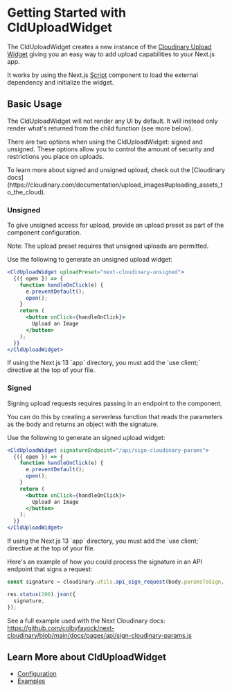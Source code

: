 

<Head>
  <title>CldUploadWidget - Next Cloudinary</title>
  <meta name="og:title" content="Getting Started with CldUploadWidget - Next Cloudinary" />
  <meta name="og:url" content={`https://next-cloudinary.spacejelly.dev/components/clduploadwidget/basic-usage`} />
</Head>

<OgImage
  title="CldUploadWidget"
  twitterTitle="Getting Started with CldUploadWidget"
/>

# Getting Started with CldUploadWidget

The CldUploadWidget creates a new instance of the [Cloudinary Upload Widget](https://cloudinary.com/documentation/upload_widget) giving you an easy way to add upload capabilities to your Next.js app.

It works by using the Next.js [Script](https://nextjs.org/docs/api-reference/next/script) component to load the external dependency and initialize the widget.

## Basic Usage

The CldUploadWidget will not render any UI by default. It will instead only render what's returned from the child function (see more below).

There are two options when using the CldUploadWidget: signed and unsigned. These options allow you to control the amount of security and restrictions you place on uploads.

<Callout emoji={false}>
  To learn more about signed and unsigned upload, check out the [Cloudinary docs](https://cloudinary.com/documentation/upload_images#uploading_assets_to_the_cloud).
</Callout>

### Unsigned

To give unsigned access for upload, provide an upload preset as part of the component configuration.

<Callout emoji={false}>
  Note: The upload preset requires that unsigned uploads are permitted.
</Callout>

Use the following to generate an unsigned upload widget:

```jsx
<CldUploadWidget uploadPreset="next-cloudinary-unsigned">
  {({ open }) => {
    function handleOnClick(e) {
      e.preventDefault();
      open();
    }
    return (
      <button onClick={handleOnClick}>
        Upload an Image
      </button>
    );
  }}
</CldUploadWidget>
```

<Callout emoji={false}>
  If using the Next.js 13 `app` directory, you must add the `use client;` directive at the top of your file.
</Callout>

### Signed

Signing upload requests requires passing in an endpoint to the component.

You can do this by creating a serverless function that reads the parameters as the body and returns an object with the signature.

Use the following to generate an signed upload widget:

```jsx
<CldUploadWidget signatureEndpoint="/api/sign-cloudinary-params">
  {({ open }) => {
    function handleOnClick(e) {
      e.preventDefault();
      open();
    }
    return (
      <button onClick={handleOnClick}>
        Upload an Image
      </button>
    );
  }}
</CldUploadWidget>
```

<Callout emoji={false}>
  If using the Next.js 13 `app` directory, you must add the `use client;` directive at the top of your file.
</Callout>

Here's an example of how you could process the signature in an API endpoint that signs a request:

```js
const signature = cloudinary.utils.api_sign_request(body.paramsToSign, process.env.CLOUDINARY_API_SECRET);

res.status(200).json({
  signature,
});
```

See a full example used with the Next Cloudinary docs: https://github.com/colbyfayock/next-cloudinary/blob/main/docs/pages/api/sign-cloudinary-params.js

## Learn More about CldUploadWidget
* [Configuration](/components/clduploadwidget/configuration)
* [Examples](/components/clduploadwidget/examples)